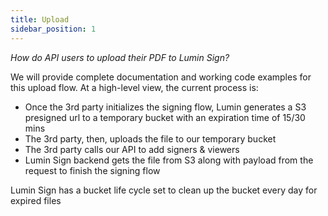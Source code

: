```yaml
---
title: Upload
sidebar_position: 1
---
```


*How do API users to upload their PDF to Lumin Sign?*

We will provide complete documentation and working code examples for this upload flow. At a high-level view, the current process is:

* Once the 3rd party initializes the signing flow, Lumin generates a S3 presigned url to a temporary bucket with an expiration time of 15/30 mins
* The 3rd party, then, uploads the file to our temporary bucket
* The 3rd party calls our API to add signers & viewers
* Lumin Sign backend gets the file from S3 along with payload from the request to finish the signing flow

Lumin Sign has a bucket life cycle set to clean up the bucket every day for expired files